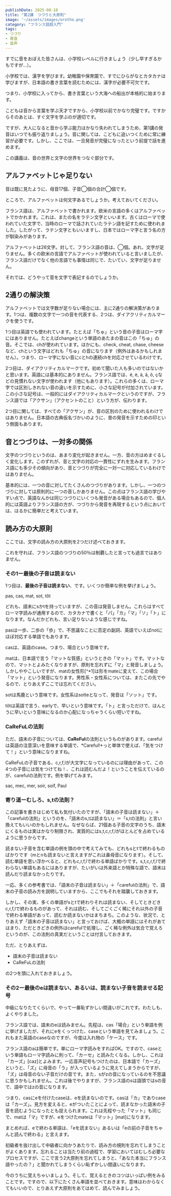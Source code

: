 ```yaml
---
publishDate: 2025-08-18
title: "第2講　つづりと大原則"
image: '~/assets/images/orotho.png'
category: "フランス語超入門"
tags:
- つづり
- 発音
- 音声
---
```


すでに音をおぼえた皆さんは、小学校レベルに行きましょう（少し早すぎるかもですが…）。

小学校では、漢字を学びます。幼稚園や保育園で、すでにひらがなとカタカナは学びますが、日本語の書き言葉を読むためには、漢字が必要不可欠です。

つまり、小学校に入ってから、書き言葉という大海への船出が本格的に始まります。

こどもは音から言葉を学ぶ天才ですから、小学校以前でかなり完璧です。ですからそのあとは、すぐ文字を学ぶのが適切です。

ですが、大人になると音から学ぶ能力はかなり失われてしまうため、第1講の発音はいつでも振り返りましょう。音に関しては、こどもに追いつくために常に練習が必要です。しかし、ここでは、一旦発音が完璧になったという前提で話を進めます。

この講義は、音の世界と文字の世界をつなぐ部分です。

<TOC id='superintro2' />

## アルファベットじゃ足りない

音は既に見たように、母音17個、子音◯個の合計◯個です。

ところで、アルファベットは何文字あるでしょうか。考えておいてください。

フランス語は、アルファベットで書かれます。欧米の言語の多くはアルファベットでかかれます。これは、またの名をラテン文字といいます。古くはローマで使われていた文字で、当時のローマで話されていたラテン語を記すために使われました。したがって、ラテン文字ともいいますし、日本ではローマ字と言う名の方が馴染みがあります。

アルファベットは26文字。対して、フランス語の音は、◯個。あれ、文字が足りません。多くの欧米の言語でアルファベットが使われていると言いましたが、フランス語だけでなく他の言語でも事情は同じで、たいてい、文字が足りません。

それでは、どうやって音を文字で表記するのでしょうか。

## 2通りの解決策

アルファベットでは文字数が足りない場合には、主に2通りの解決策があります。1つは、複数の文字で一つの音を代表する、2つは、ダイアクリティカルマークを使うです。

1つ目は英語でも使われています。たとえば「ちゅ」という音の子音はローマ字にはありません。たとえばchangeという単語のあたまの音はこの「ちゅ」の音。そこでは、chが使われています。ほかにも、check, cheat, chase, cheeseなど、chという文字はどれも「ちゅ」の音になります（例外はあるかもしれません）。つまり、ローマ字にない音にcとhの連続chを対応させているわけです。

2つ目は、ダイアクリティカルマークです。初めて聞いた人も多いのではないかと思います。英語には基本的にありません。フランス語では、é, è, à, â, ô, çなどの見慣れない文字が使われます（他にもあります）。これらの多くは、ローマ字では区別しきれない音の違いを示すために、小さな記号が付加されています。この小さな記号は、一般的にはダイアクリティカルマークというのですが、フランス語では「アクサン」（アクセントのこと）という方が、伝わります。

2つ目に関しては、すべての「アクサン」が、音の区別のために使われるわけではありません。日本語の古典仮名づかいのように、昔の発音を示すための印という側面もあります。

## 音とつづりは、一対多の関係

文字のつづりというのは、あまり変化が起きません。一方、音の方はめまぐるしく変化します。このずれが、音と文字の対応の一貫性にずれを生みます。フランス語にも多少その傾向があり、音とつづりが完全に一対一に対応しているわけではありません。

基本的には、一つの音に対してたくさんのつづりがあります。しかし、一つのつづりに対しては原則的に一つの音しかありません。この点はフランス語の学びやすい点で、英語なんかは同じつづりにいくつも発音がある場合もあるので、個人的には英語よりフランス語の方が、つづりから発音を再現するという点においては、はるかに簡単だと考えています。

## 読み方の大原則

ここでは、文字の読み方の大原則を2つだけ述べておきます。

これを守れば、フランス語のつづりの50％は制覇したと言っても過言ではありません。


### その1ー最後の子音は読まない

1つ目は、**最後の子音は読まない**、です。いくつか簡単な例を挙げましょう。

pas, cas, mat, sot, tôt

どれも、語末にsかtを持っていますが、この音は発音しません。これらはすべてローマ字読みが通用するので、カタカナで書くと「パ」「カ」「マ」「ソ」「ト」になります。なんだかどれも、言い足りないような感じですね。

pasは一歩、二歩の「歩」で、不思議なことに否定の副詞、英語でいえばnotにほぼ対応する単語でもあります。

casは、英語のcase。つまり、場合という意味です。

matは、日本語で言う「マットな質感」というときの「マット」です。マットなので、マットとよみたくなりますが、原則を忘れずに「マ」と発音しましょう。しかしややこしいですが、matの女性形[^*1]は形をmateに変えて、この場合「マット」という発音になります。男性系・女性系については、またこの先でやるので、とりあえずここでは忘れてください。

sotは馬鹿という意味です。女性系はsotteとなって、発音は「ソット」です。

tôtは英語で言う、earlyで、早いという意味です。「ト」と言っただけで、ほんとうに早いという意味になるのか心配になっちゃうくらい短いですね。

### CaReFuLの法則

ただ、語末の子音については、**CaReFul**の法則というものがあります。carefulは英語の注意深いを意味する単語で、*Careful!*っと単体で使えば、「気をつけて！」という意味になりますね。

CaReFuLの子音である、c,r,f,lが大文字になっているのには理由があって、この4つの子音には気をつけてね！、これは読むんだよ！ということを伝えているのが、carefulの法則です。例を挙げてみます。

sac, mec, mer, soir, soif, Paul

### 寄り道ーむしろ、s,tの法則？

この記事を書きはじめて私も気付いたのですが、「語末の子音は読まない」＋「carefulの法則」というのを、「語末のs,tは読まない」＝「s,tの法則」と言い換えてもいいのかもしれません。なぜならば、21個ある子音の文字のうち、語末にくるものは実はかなり制限され、実質的にはs,t,c,r,f,lがほとんどを占めているように思うからです。

読まない子音を含む単語の例を頭の中で考えてみても、どれもsとtで終わるものばかりです（mとnも読まないと言えますがこれは鼻母音になります）。そして、読む単語を思い浮かべると、どれもc,r,f,lで終わる単語ばかりです。s,t,c,r,f,lで終わらない単語もあるにはありますが、たいがいは外来語とか特殊な語で、語末は読んだり読まなかったりです。

一応、多くの参考書では、「語末の子音は読まない」＋「carefulの法則」で、語末の子音の読み方を説明していますから、ここでもそれを踏襲しておきます。

しかし、その実、多くの単語がsとtで終わりそれは読まない、そしてときどきc,r,f,lで終わるものがあって、それは読む、そしてごくごく稀にそれ以外の子音で終わる単語があって、読むか読まないかはまちまち。このような、状況で、とりあえず「語末の子音は読まない」と言っておけば、大概の単語にはそれがあてはまり、ただときどきの例外はcarefulで処理し、ごく稀な例外は気合で覚えろというのが、この法則の真実だということは付言しておきます。

ただ、とりあえずは、

- 語末の子音は読まない
- CaReFuLの法則

の2つを頭に入れておきましょう。


### その2ー最後のeは読まない、あるいは、読まない子音を読ませる記号

中級になりたてくらいで、やって一番恥ずかしい間違いがこれです。わたしも、よくやりました。

フランス語では、語末のeは読みません。先程は、cas「場合」という単語を例に挙げましたが、それにeをくっつけた、caseという単語を見てみましょう。これもまた英語のcaseなのですが、今度は入れ物の「ケース」です。

フランス語のaは簡単です。単にローマ字読みをすればOK。ですので、caseという単語もローマ字読みに則って、「カーセ」と読みたくなる。しかし、これは「カーズ」[caz]とよみます。一応音声記号もつけたのは、日本語で「カーズ」というと、「ズ」に母音の「う」が入っているように見えてしまうからですが、「ズ」は母音のない子音だけの音です。また、sがzの音になっているのを不思議に思うかもしれません。これは後でやりますが、フランス語のsは語頭ではsの音で、語中ではzの音になります。

つまり、casにeを付けたcaseは、eを読まないのです。casは「カ」でありcaseは「カーズ」。見方を変えると、eがついたことによって、読まなかった語末の子音を読むようになったとも捉えられます。これは先程やった「マット」も同じで、matは「マ」ですが、eをつけたmateは「マット」[mat]になります。

まとめれば、eで終わる単語は、「eを読まない」あるいは「eの前の子音をちゃんと読んで終わる」と言えます。

初級者を抜け出して中級者に向かうあたりで、読み方の規則を忘れてしまうことがよくあります。忘れることは当たり前の過程で、学習においてはむしろ必要なプロセスですが、ここで言う2大原則を忘れてしまうと、「あなた本当にフランス語やったの？」と聞かれてしまうくらい恥ずかしい間違いになります。

今のうちに覚えちゃいましょう。そして、覚えるときのコツはいっぱい例をみることです。ですので、以下にたくさん単語を並べておきます。意味はわからなくてもいいので、とりあえず大原則をあてはめて、読んでみましょう。